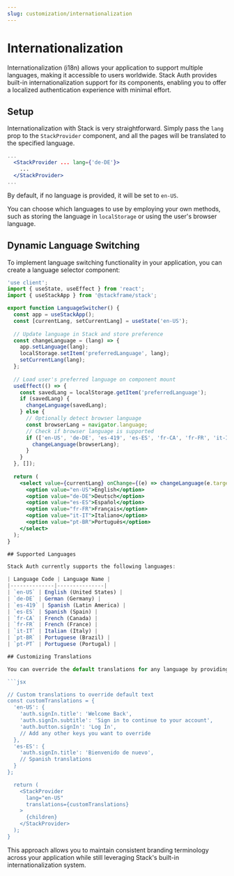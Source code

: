 ```yaml
---
slug: customization/internationalization
---
```


# Internationalization

Internationalization (i18n) allows your application to support multiple languages, making it accessible to users worldwide. Stack Auth provides built-in internationalization support for its components, enabling you to offer a localized authentication experience with minimal effort.

## Setup

Internationalization with Stack is very straightforward. Simply pass the `lang` prop to the `StackProvider` component, and all the pages will be translated to the specified language.

```jsx title="layout.tsx"
...
  <StackProvider ... lang={'de-DE'}>
    ...
  </StackProvider>
...
```

By default, if no language is provided, it will be set to `en-US`.

You can choose which languages to use by employing your own methods, such as storing the language in `localStorage` or using the user's browser language.

## Dynamic Language Switching

To implement language switching functionality in your application, you can create a language selector component:

```jsx
'use client';
import { useState, useEffect } from 'react';
import { useStackApp } from '@stackframe/stack';

export function LanguageSwitcher() {
  const app = useStackApp();
  const [currentLang, setCurrentLang] = useState('en-US');
  
  // Update language in Stack and store preference
  const changeLanguage = (lang) => {
    app.setLanguage(lang);
    localStorage.setItem('preferredLanguage', lang);
    setCurrentLang(lang);
  };
  
  // Load user's preferred language on component mount
  useEffect(() => {
    const savedLang = localStorage.getItem('preferredLanguage');
    if (savedLang) {
      changeLanguage(savedLang);
    } else {
      // Optionally detect browser language
      const browserLang = navigator.language;
      // Check if browser language is supported
      if (['en-US', 'de-DE', 'es-419', 'es-ES', 'fr-CA', 'fr-FR', 'it-IT', 'pt-BR', 'pt-PT'].includes(browserLang)) {
        changeLanguage(browserLang);
      }
    }
  }, []);
  
  return (
    <select value={currentLang} onChange={(e) => changeLanguage(e.target.value)}>
      <option value="en-US">English</option>
      <option value="de-DE">Deutsch</option>
      <option value="es-ES">Español</option>
      <option value="fr-FR">Français</option>
      <option value="it-IT">Italiano</option>
      <option value="pt-BR">Português</option>
    </select>
  );
}

## Supported Languages

Stack Auth currently supports the following languages:

| Language Code | Language Name |
|--------------|---------------|
| `en-US` | English (United States) |
| `de-DE` | German (Germany) |
| `es-419` | Spanish (Latin America) |
| `es-ES` | Spanish (Spain) |
| `fr-CA` | French (Canada) |
| `fr-FR` | French (France) |
| `it-IT` | Italian (Italy) |
| `pt-BR` | Portuguese (Brazil) |
| `pt-PT` | Portuguese (Portugal) |

## Customizing Translations

You can override the default translations for any language by providing a custom translations object:

```jsx

// Custom translations to override default text
const customTranslations = {
  'en-US': {
    'auth.signIn.title': 'Welcome Back',
    'auth.signIn.subtitle': 'Sign in to continue to your account',
    'auth.button.signIn': 'Log In',
    // Add any other keys you want to override
  },
  'es-ES': {
    'auth.signIn.title': 'Bienvenido de nuevo',
    // Spanish translations
  }
};

  return (
    <StackProvider 
      lang="en-US"
      translations={customTranslations}
    >
      {children}
    </StackProvider>
  );
}
```

This approach allows you to maintain consistent branding terminology across your application while still leveraging Stack's built-in internationalization system.
